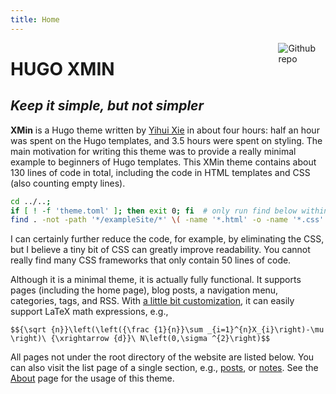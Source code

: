 ```yaml
---
title: Home
---
```


[<img src="https://simpleicons.org/icons/github.svg" style="max-width:15%;min-width:40px;float:right;" alt="Github repo" />](https://github.com/yihui/hugo-xmin)

# HUGO XMIN
## _Keep it simple, but not simpler_ 
  
**XMin** is a Hugo theme written by [Yihui Xie](https://yihui.org) in about four hours: half an hour was spent on the Hugo templates, and 3.5 hours were spent on styling. The main motivation for writing this theme was to provide a really minimal example to beginners of Hugo templates. This XMin theme contains about 130 lines of code in total, including the code in HTML templates and CSS (also counting empty lines).
 
```bash
cd ../..;
if [ ! -f 'theme.toml' ]; then exit 0; fi  # only run find below within the theme example site
find . -not -path '*/exampleSite/*' \( -name '*.html' -o -name '*.css' \) | xargs wc -l
```
  
I can certainly further reduce the code, for example, by eliminating the CSS, but I believe a tiny bit of CSS can greatly improve readability. You cannot really find many CSS frameworks that only contain 50 lines of code.

Although it is a minimal theme, it is actually fully functional. It supports pages (including the home page), blog posts, a navigation menu, categories, tags, and RSS. With [a little bit customization](https://github.com/yihui/hugo-xmin/blob/master/exampleSite/layouts/partials/foot_custom.html), it can easily support LaTeX math expressions, e.g.,
 
`$${\sqrt {n}}\left(\left({\frac {1}{n}}\sum _{i=1}^{n}X_{i}\right)-\mu \right)\ {\xrightarrow {d}}\ N\left(0,\sigma ^{2}\right)$$`

All pages not under the root directory of the website are listed below. You can also visit the list page of a single section, e.g., [posts](/post/), or [notes](/note/). See the [About](/about/) page for the usage of this theme.




